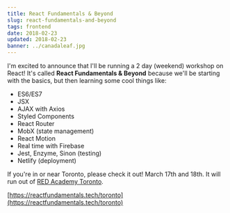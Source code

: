 ```yaml
---
title: React Fundamentals & Beyond
slug: react-fundamentals-and-beyond
tags: frontend
date: 2018-02-23
updated: 2018-02-23
banner: ../canadaleaf.jpg
---
```


I'm excited to announce that I'll be running a 2 day (weekend) workshop on React! It's called __React Fundamentals & Beyond__ because we'll be starting with the basics, but then learning some cool things like: 
 
- ES6/ES7 
- JSX 
- AJAX with Axios 
- Styled Components 
- React Router 
- MobX (state management) 
- React Motion 
- Real time with Firebase 
- Jest, Enzyme, Sinon (testing) 
- Netlify (deployment) 
 
If you're in or near Toronto, please check it out! March 17th and 18th. It will run out of [RED Academy Toronto](https://redacademy.com/). 
 
[https://reactfundamentals.tech/toronto](https://reactfundamentals.tech/toronto)